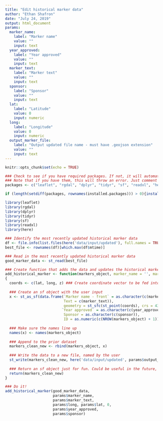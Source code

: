 ```yaml
---
title: "Edit historical marker data"
author: "Ethan Shafron"
date: "July 24, 2019"
output: html_document
params:
  marker_name:
    label: "Marker name"
    value: ""
    input: text
  year_approved:
    label: "Year approved"
    value: ""
    input: text
  marker_text:
    label: "Marker text"
    value: ""
    input: text
  sponsor:
    label: "Sponsor"
    value: ""
    input: text
  lat:
    label: "Latitude"
    value: 0
    input: numeric  
  long:
    label: "Longitude"
    value: 0
    input: numeric
  output_marker_file:
    label: "Output updated file name - must have .geojson extension"
    value: ""
    input: text
---
```


```r
knitr::opts_chunk$set(echo = TRUE)
```

```r

### Check to see if you have required packages. If not, it will automatically download them when this runs.
### Note that if you have them, this will throw an error. Just comment it out if that happens.
packages <- c("leaflet", "rgdal", "dplyr", "tidyr", "sf", "readxl", "here")

if (length(setdiff(packages, rownames(installed.packages))) > 0){install.packages(setdiff(packages, rownames(installed.packages())))}

library(leaflet)
library(rgdal)
library(dplyr)
library(tidyr)
library(sf)
library(readxl)
library(here)

### Identify the most recently updated historical marker data
df <- file.info(list.files(here('data/input/updated'), full.names = TRUE))
best_file <- rownames(df)[which.max(df$mtime)]

### Read in the most recently updated historical marker data
good_marker_data <- st_read(best_file)

### Create function that adds the data and updates the historical marker data, given user parameters
add_historical_marker <- function(markers_object, marker_name = '', marker_text = '', long, lat, z = 0, year_approved, sponsor = '')
{
  coords <- c(lat, long, z) ### Create coordinate vector to be fed into st_point() and st_sfc() functions. Make sure these are long/lat
  
  ### Create an sf object with the user input
  x <- st_as_sf(data.frame(`Marker name - front` = as.character(c(marker_name)),
                           Text = c(marker_text)), 
                           geometry = st_sfc(st_point(coords), crs = 4326),
                          `Year approved` = as.character(c(year_approved)),
                           Sponsor = as.character(c(sponsor)),
                           ID = as.numeric(c(NROW(markers_object) + 1)))
  
  ### Make sure the names line up
  names(x) <- names(markers_object)
  
  ### Append to the prior dataset
  markers_clean_new <- rbind(markers_object, x)
  
  ### Write the data to a new file, named by the user
  st_write(markers_clean_new, here('data/input/updated', params$output_marker_file), layer_options = 'OVERWRITE=YES', update = TRUE)
  
  ### Return an sf object just for fun. Could be useful in the future, idk
  return(markers_clean_new)
}

### Do it!
add_historical_marker(good_marker_data,
                      params$marker_name,
                      params$marker_text,
                      params$long, params$lat, 0,
                      params$year_approved,
                      params$sponsor)

```







